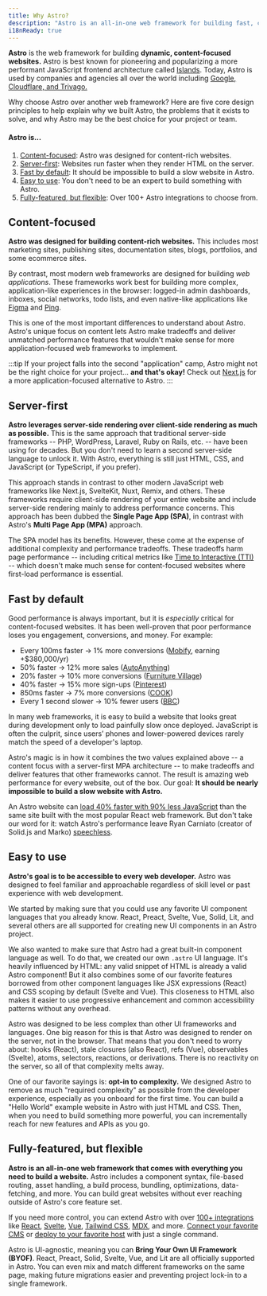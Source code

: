 ```yaml
---
title: Why Astro?
description: "Astro is an all-in-one web framework for building fast, content-focused websites. Learn more."
i18nReady: true
---
```


**Astro** is the web framework for building **dynamic, content-focused websites.** Astro is best known for pioneering and popularizing a more performant JavaScript frontend architecture called [Islands](/en/concepts/islands). Today, Astro is used by companies and agencies all over the world including [Google, Cloudflare, and Trivago.](https://astro.build/showcase/)

Why choose Astro over another web framework? Here are five core design principles to help explain why we built Astro, the problems that it exists to solve, and why Astro may be the best choice for your project or team.

#### Astro is...

1. [Content-focused](#content-focused): Astro was designed for content-rich websites.
2. [Server-first](#server-first): Websites run faster when they render HTML on the server.
3. [Fast by default](#fast-by-default): It should be impossible to build a slow website in Astro.
4. [Easy to use](#easy-to-use): You don't need to be an expert to build something with Astro.
5. [Fully-featured, but flexible](#fully-featured-but-flexible): Over 100+ Astro integrations to choose from.

## Content-focused

**Astro was designed for building content-rich websites.** This includes most marketing sites, publishing sites, documentation sites, blogs, portfolios, and some ecommerce sites.

By contrast, most modern web frameworks are designed for building *web applications*. These frameworks work best for building more complex, application-like experiences in the browser: logged-in admin dashboards, inboxes, social networks, todo lists, and even native-like applications like [Figma](https://figma.com/) and [Ping](https://ping.gg/).

This is one of the most important differences to understand about Astro. Astro's unique focus on content lets Astro make tradeoffs and deliver unmatched performance features that wouldn't make sense for more application-focused web frameworks to implement.

:::tip
If your project falls into the second "application" camp, Astro might not be the right choice for your project... **and that's okay!** Check out [Next.js](https://nextjs.org/) for a more application-focused alternative to Astro.
:::


## Server-first

**Astro leverages server-side rendering over client-side rendering as much as possible.** This is the same approach that traditional server-side frameworks -- PHP, WordPress, Laravel, Ruby on Rails, etc. -- have been using for decades. But you don't need to learn a second server-side language to unlock it. With Astro, everything is still just HTML, CSS, and JavaScript (or TypeScript, if you prefer).

This approach stands in contrast to other modern JavaScript web frameworks like Next.js, SvelteKit, Nuxt, Remix, and others. These frameworks require client-side rendering of your entire website and include server-side rendering mainly to address performance concerns. This approach has been dubbed the **Single Page App (SPA)**, in contrast with Astro's **Multi Page App (MPA)** approach.

The SPA model has its benefits. However, these come at the expense of additional complexity and performance tradeoffs. These tradeoffs harm page performance -- including critical metrics like [Time to Interactive (TTI)](https://web.dev/interactive/) -- which doesn't make much sense for content-focused websites where first-load performance is essential.

## Fast by default

Good performance is always important, but it is *especially* critical for content-focused websites. It has been well-proven that poor performance loses you engagement, conversions, and money. For example:

- Every 100ms faster → 1% more conversions ([Mobify](https://web.dev/why-speed-matters/), earning +$380,000/yr)
- 50% faster → 12% more sales ([AutoAnything](https://www.digitalcommerce360.com/2010/08/19/web-accelerator-revs-conversion-and-sales-autoanything/))
- 20% faster → 10% more conversions ([Furniture Village](https://www.thinkwithgoogle.com/intl/en-gb/marketing-strategies/app-and-mobile/furniture-village-and-greenlight-slash-page-load-times-boosting-user-experience/))
- 40% faster → 15% more sign-ups ([Pinterest](https://medium.com/pinterest-engineering/driving-user-growth-with-performance-improvements-cfc50dafadd7))
- 850ms faster → 7% more conversions ([COOK](https://web.dev/why-speed-matters/))
- Every 1 second slower → 10% fewer users ([BBC](https://www.creativebloq.com/features/how-the-bbc-builds-websites-that-scale))

In many web frameworks, it is easy to build a website that looks great during development only to load painfully slow once deployed. JavaScript is often the culprit, since users’ phones and lower-powered devices rarely match the speed of a developer's laptop.

Astro's magic is in how it combines the two values explained above -- a content focus with a server-first MPA architecture -- to make tradeoffs and deliver features that other frameworks cannot. The result is amazing web performance for every website, out of the box. Our goal: **It should be nearly impossible to build a slow website with Astro.** 

An Astro website can [load 40% faster with 90% less JavaScript](https://twitter.com/t3dotgg/status/1437195415439360003) than the same site built with the most popular React web framework. But don't take our word for it: watch Astro's performance leave Ryan Carniato (creator of Solid.js and Marko) [speechless](https://youtu.be/2ZEMb_H-LYE?t=8163).


## Easy to use

**Astro's goal is to be accessible to every web developer.** Astro was designed to feel familiar and approachable regardless of skill level or past experience with web development.

We started by making sure that you could use any favorite UI component languages that you already know. React, Preact, Svelte, Vue, Solid, Lit, and several others are all supported for creating new UI components in an Astro project.

We also wanted to make sure that Astro had a great built-in component language as well. To do that, we created our own `.astro` UI language. It's heavily influenced by HTML: any valid snippet of HTML is already a valid Astro component! But it also combines some of our favorite features borrowed from other component languages like JSX expressions (React) and CSS scoping by default (Svelte and Vue). This closeness to HTML also makes it easier to use progressive enhancement and common accessibility patterns without any overhead.

Astro was designed to be less complex than other UI frameworks and languages. One big reason for this is that Astro was designed to render on the server, not in the browser. That means that you don't need to worry about: hooks (React), stale closures (also React), refs (Vue), observables (Svelte), atoms, selectors, reactions, or derivations. There is no reactivity on the server, so all of that complexity melts away.

One of our favorite sayings is: **opt-in to complexity.** We designed Astro to remove as much "required complexity" as possible from the developer experience, especially as you onboard for the first time. You can build a "Hello World" example website in Astro with just HTML and CSS. Then, when you need to build something more powerful, you can incrementally reach for new features and APIs as you go.


## Fully-featured, but flexible

**Astro is an all-in-one web framework that comes with everything you need to build a website.** Astro includes a component syntax, file-based routing, asset handling, a build process, bundling, optimizations, data-fetching, and more. You can build great websites without ever reaching outside of Astro's core feature set.

If you need more control, you can extend Astro with over [100+ integrations](https://astro.build/integrations/) like [React](https://www.npmjs.com/package/@astrojs/react), [Svelte](https://www.npmjs.com/package/@astrojs/svelte), [Vue](https://www.npmjs.com/package/@astrojs/vue), [Tailwind CSS](https://www.npmjs.com/package/@astrojs/tailwind), [MDX](https://www.npmjs.com/package/@astrojs/mdx), and more. [Connect your favorite CMS](/en/guides/cms/) or [deploy to your favorite host](/en/guides/deploy/) with just a single command.

Astro is UI-agnostic, meaning you can **Bring Your Own UI Framework (BYOF)**. React, Preact, Solid, Svelte, Vue, and Lit are all officially supported in Astro. You can even mix and match different frameworks on the same page, making future migrations easier and preventing project lock-in to a single framework.
